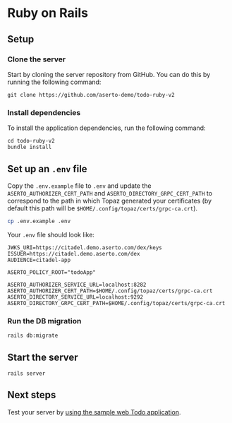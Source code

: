 # Ruby on Rails

## Setup

### Clone the server
Start by cloning the server repository from GitHub. You can do this by running the following command:
```
git clone https://github.com/aserto-demo/todo-ruby-v2
```

### Install dependencies
To install the application dependencies, run the following command:
```
cd todo-ruby-v2
bundle install
```

## Set up an `.env` file
Copy the `.env.example` file to `.env` and update the `ASERTO_AUTHORIZER_CERT_PATH` and `ASERTO_DIRECTORY_GRPC_CERT_PATH` to correspond to the path in which Topaz generated your certificates (by default this path will be `$HOME/.config/topaz/certs/grpc-ca.crt`).

```bash
cp .env.example .env
```

Your `.env` file should look like:

```
JWKS_URI=https://citadel.demo.aserto.com/dex/keys
ISSUER=https://citadel.demo.aserto.com/dex
AUDIENCE=citadel-app

ASERTO_POLICY_ROOT="todoApp"

ASERTO_AUTHORIZER_SERVICE_URL=localhost:8282
ASERTO_AUTHORIZER_CERT_PATH=$HOME/.config/topaz/certs/grpc-ca.crt
ASERTO_DIRECTORY_SERVICE_URL=localhost:9292
ASERTO_DIRECTORY_GRPC_CERT_PATH=$HOME/.config/topaz/certs/grpc-ca.crt
```

### Run the DB migration
```
rails db:migrate
```

## Start the server
```
rails server
```

## Next steps
Test your server by [using the sample web Todo application](/docs/getting-started/samples/test-application).
